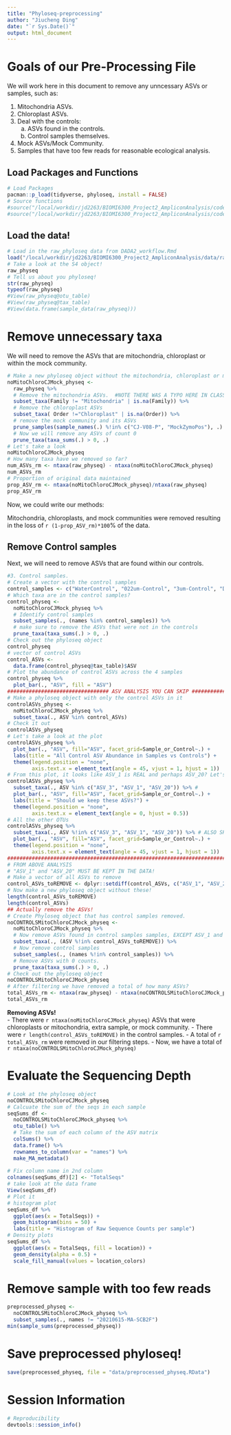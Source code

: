 ```yaml
---
title: "Phyloseq-preprocessing"
author: "Jiucheng Ding"
date: "`r Sys.Date()`"
output: html_document
---
```


# Goals of our Pre-Processing File

We will work here in this document to remove any unncessary ASVs or samples, such as: 

1. Mitochondria ASVs. 
2. Chloroplast ASVs.  
3. Deal with the controls:  
    a. ASVs found in the controls.  
    b. Control samples themselves.  
4. Mock ASVs/Mock Community.  
5. Samples that have too few reads for reasonable ecological analysis.


## Load Packages and Functions

```r
# Load Packages
pacman::p_load(tidyverse, phyloseq, install = FALSE)
# Source functions
#source("/local/workdir/jd2263/BIOMI6300_Project2_AmpliconAnalysis/code/functions.R")
#source("/local/workdir/jd2263/BIOMI6300_Project2_AmpliconAnalysis/code/colors_and_shapes.R")
```

## Load the data!

```r
# Load in the raw_phyloseq data from DADA2_workflow.Rmd
load("/local/workdir/jd2263/BIOMI6300_Project2_AmpliconAnalysis/data/raw_physeq.RData")
# Take a look at the S4 object!
raw_physeq
# Tell us about you phyloseq!
str(raw_physeq)
typeof(raw_physeq)
#View(raw_physeq@otu_table)
#View(raw_physeq@tax_table)
#View(data.frame(sample_data(raw_physeq)))
```


# Remove unnecessary taxa

We will need to remove the ASVs that are mitochondria, chloroplast or within the mock community. 

```r
# Make a new phyloseq object without the mitochondria, chloroplast or mock community
noMitoChloroCJMock_physeq <- 
  raw_physeq %>%
  # Remove the mitochondria ASVs.  #NOTE THERE WAS A TYPO HERE IN CLASS! 
  subset_taxa(Family != "Mitochondria" | is.na(Family)) %>%
  # Remove the chloroplast ASVs 
  subset_taxa( Order !="Chloroplast" | is.na(Order)) %>%
  # remove the mock community and its ASVs 
  prune_samples(sample_names(.) %!in% c("CJ-V08-P", "MockZymoPos"), .) %>%
  # Now we will remove any ASVs of count 0
  prune_taxa(taxa_sums(.) > 0, .)
# Let's take a look 
noMitoChloroCJMock_physeq
# How many taxa have we removed so far? 
num_ASVs_rm <- ntaxa(raw_physeq) - ntaxa(noMitoChloroCJMock_physeq)
num_ASVs_rm
# Proportion of original data maintained
prop_ASV_rm <- ntaxa(noMitoChloroCJMock_physeq)/ntaxa(raw_physeq)
prop_ASV_rm
```


Now, we could write our methods: 

Mitochondria, chloroplasts, and mock communities were removed resulting in the loss of `r (1-prop_ASV_rm)*100`% of the data.



## Remove Control samples 

Next, we will need to remove ASVs that are found within our controls. 

```r
#3. Control samples.  
# Create a vector with the control samples 
control_samples <- c("WaterControl", "022um-Control", "3um-Control", "DNA-Ext-Control")
# Which taxa are in the control samples? 
control_physeq <- 
  noMitoChloroCJMock_physeq %>%
  # Identify control samples
  subset_samples(., (names %in% control_samples)) %>%
  # make sure to remove the ASVs that were not in the controls 
  prune_taxa(taxa_sums(.) > 0, .)
# Check out the phyloseq object 
control_physeq
# vector of control ASVs
control_ASVs <- 
  data.frame(control_physeq@tax_table)$ASV
# Plot the abundance of control ASVs across the 4 samples 
control_physeq %>%
  plot_bar(., "ASV", fill = "ASV")
################################# ASV ANALYSIS YOU CAN SKIP #################################
# Make a phyloseq object with only the control ASVs in it 
controlASVs_physeq <- 
  noMitoChloroCJMock_physeq %>%
  subset_taxa(., ASV %in% control_ASVs)
# Check it out
controlASVs_physeq
# Let's take a look at the plot 
controlASVs_physeq %>%
  plot_bar(., "ASV", fill="ASV", facet_grid=Sample_or_Control~.) + 
  labs(title = "All Control ASV Abundance in Samples vs Controls") + 
  theme(legend.position = "none",
        axis.text.x = element_text(angle = 45, vjust = 1, hjust = 1))
# From this plot, it looks like ASV_1 is REAL and perhaps ASV_20? Let's check 
controlASVs_physeq %>%
  subset_taxa(., ASV %in% c("ASV_3", "ASV_1", "ASV_20")) %>% # 
  plot_bar(., "ASV", fill="ASV", facet_grid=Sample_or_Control~.) +
  labs(title = "Should we keep these ASVs?") + 
  theme(legend.position = "none",
        axis.text.x = element_text(angle = 0, hjust = 0.5))
# All the other OTUs 
controlASVs_physeq %>%
  subset_taxa(., ASV %!in% c("ASV_3", "ASV_1", "ASV_20")) %>% # ALSO SHOW "ASV_20"
  plot_bar(., "ASV", fill="ASV", facet_grid=Sample_or_Control~.) + 
  theme(legend.position = "none",
        axis.text.x = element_text(angle = 45, vjust = 1, hjust = 1))
################################################################################
# FROM ABOVE ANALYSIS 
# "ASV_1" and "ASV_20" MUST BE KEPT IN THE DATA! 
# Make a vector of all ASVs to remove
control_ASVs_toREMOVE <- dplyr::setdiff(control_ASVs, c("ASV_1", "ASV_20"))
# Now make a new phyloseq object without these! 
length(control_ASVs_toREMOVE)
length(control_ASVs)
## Actually remove the ASVs! 
# Create Phyloseq object that has control samples removed. 
noCONTROLSMitoChloroCJMock_physeq <- 
  noMitoChloroCJMock_physeq %>%
  # Now remove ASVs found in control samples samples, EXCEPT ASV_1 and ASV_20
  subset_taxa(., (ASV %!in% control_ASVs_toREMOVE)) %>%
  # Now remove control samples
  subset_samples(., (names %!in% control_samples)) %>%
  # Remove ASVs with 0 counts. 
  prune_taxa(taxa_sums(.) > 0, .) 
# Check out the phyloseq object 
noCONTROLSMitoChloroCJMock_physeq
# After filtering we have removed a total of how many ASVs? 
total_ASVs_rm <- ntaxa(raw_physeq) - ntaxa(noCONTROLSMitoChloroCJMock_physeq)
total_ASVs_rm
```




**Removing ASVs!**  
- There were `r ntaxa(noMitoChloroCJMock_physeq)` ASVs that were chloroplasts or mitochondria, extra sample, or mock community.
- There were `r length(control_ASVs_toREMOVE)` in the control samples. 
- A total of `r total_ASVs_rm` were removed in our filtering steps.
- Now, we have a total of `r ntaxa(noCONTROLSMitoChloroCJMock_physeq)`


# Evaluate the Sequencing Depth 
```r
# Look at the phyloseq object
noCONTROLSMitoChloroCJMock_physeq
# Calcuate the sum of the seqs in each sample
seqSums_df <- 
  noCONTROLSMitoChloroCJMock_physeq %>%
  otu_table() %>%
  # Take the sum of each column of the ASV matrix 
  colSums() %>%
  data.frame() %>%
  rownames_to_column(var = "names") %>%
  make_MA_metadata()
  
# Fix column name in 2nd column 
colnames(seqSums_df)[2] <- "TotalSeqs"
# take look at the data frame 
View(seqSums_df)
# Plot it 
# histogram plot 
seqSums_df %>%
  ggplot(aes(x = TotalSeqs)) + 
  geom_histogram(bins = 50) + 
  labs(title = "Histogram of Raw Sequence Counts per sample")
# Density plots 
seqSums_df %>%
  ggplot(aes(x = TotalSeqs, fill = location)) + 
  geom_density(alpha = 0.5) + 
  scale_fill_manual(values = location_colors)
```

# Remove sample with too few reads
```r
preprocessed_physeq <- 
  noCONTROLSMitoChloroCJMock_physeq %>%
  subset_samples(., names != "20210615-MA-SCB2F")
min(sample_sums(preprocessed_physeq))
```

# Save preprocessed phyloseq!
```r
save(preprocessed_physeq, file = "data/preprocessed_physeq.RData")
```


# Session Information 
```r
# Reproducibility
devtools::session_info()
```

